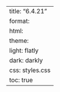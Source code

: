 ---
title: "6.4.21"
format:
    html:
        theme:
            light: flatly
            dark: darkly
        css: styles.css
        toc: true
---